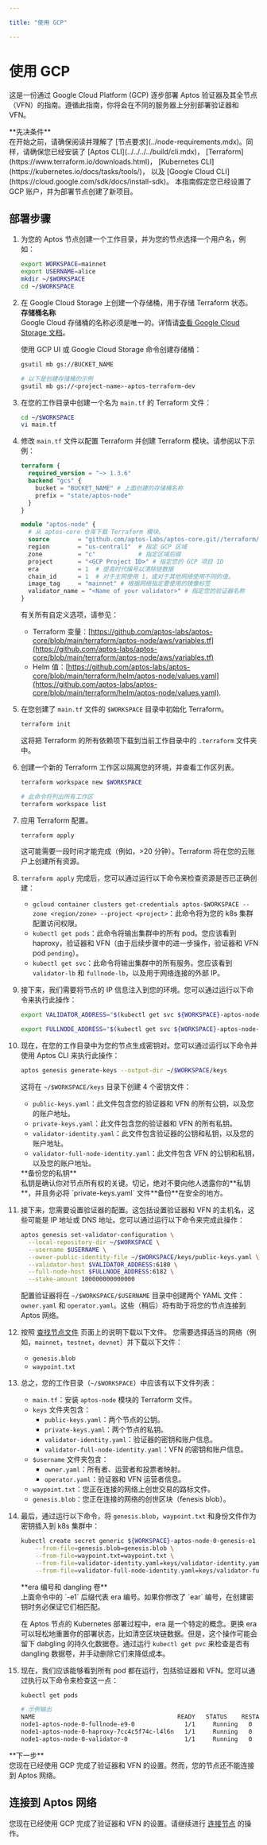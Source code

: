 ```yaml
---

title: "使用 GCP"

---
```



# 使用 GCP

这是一份通过 Google Cloud Platform (GCP) 逐步部署 Aptos 验证器及其全节点（VFN）的指南。遵循此指南，你将会在不同的服务器上分别部署验证器和 VFN。

<Callout type="warning">
**先决条件** <br />
在开始之前，请确保阅读并理解了 [节点要求](../node-requirements.mdx)。同样，请确保您已经安装了 [Aptos CLI](../../../../build/cli.mdx)，
[Terraform](https://www.terraform.io/downloads.html)， 
[Kubernetes CLI](https://kubernetes.io/docs/tasks/tools/)， 
以及 [Google Cloud CLI](https://cloud.google.com/sdk/docs/install-sdk)。 本指南假定您已经设置了 GCP 账户，并为部署节点创建了新项目。
</Callout>

## 部署步骤

1. 为您的 Aptos 节点创建一个工作目录，并为您的节点选择一个用户名，例如：

   ```bash filename="Terminal"
   export WORKSPACE=mainnet
   export USERNAME=alice
   mkdir ~/$WORKSPACE
   cd ~/$WORKSPACE
   ```

2. 在 Google Cloud Storage 上创建一个存储桶，用于存储 Terraform 状态。
   <Callout type="warning">
   **存储桶名称**<br />
   Google Cloud 存储桶的名称必须是唯一的。详情请[查看 Google Cloud Storage 文档](https://cloud.google.com/storage/docs/creating-buckets#prereq-cli)。
   </Callout>

   使用 GCP UI 或 Google Cloud Storage 命令创建存储桶：

   ```bash filename="Terminal"
   gsutil mb gs://BUCKET_NAME

   # 以下是创建存储桶的示例
   gsutil mb gs://<project-name>-aptos-terraform-dev
   ```

3. 在您的工作目录中创建一个名为 `main.tf` 的 Terraform 文件：

   ```bash filename="Terminal"
   cd ~/$WORKSPACE
   vi main.tf
   ```

4. 修改 `main.tf` 文件以配置 Terraform 并创建 Terraform 模块。请参阅以下示例：

   ```terraform filename="main.tf"
   terraform {
     required_version = "~> 1.3.6"
     backend "gcs" {
       bucket = "BUCKET_NAME" # 上面创建的存储桶名称
       prefix = "state/aptos-node"
     }
   }

   module "aptos-node" {
     # 从 aptos-core 仓库下载 Terraform 模块。
     source        = "github.com/aptos-labs/aptos-core.git//terraform/aptos-node/gcp?ref=mainnet"
     region        = "us-central1"  # 指定 GCP 区域
     zone          = "c"            # 指定区域后缀
     project       = "<GCP Project ID>" # 指定您的 GCP 项目 ID
     era           = 1  # 提高时代编号以清除链数据
     chain_id      = 1  # 对于主网使用 1，或对于其他网络使用不同的值。
     image_tag     = "mainnet" # 根据网络指定要使用的镜像标签
     validator_name = "<Name of your validator>" # 指定您的验证器名称
   }
   ```

   有关所有自定义选项，请参见：

   - Terraform 变量：[https://github.com/aptos-labs/aptos-core/blob/main/terraform/aptos-node/aws/variables.tf](https://github.com/aptos-labs/aptos-core/blob/main/terraform/aptos-node/aws/variables.tf)
   - Helm 值：[https://github.com/aptos-labs/aptos-core/blob/main/terraform/helm/aptos-node/values.yaml](https://github.com/aptos-labs/aptos-core/blob/main/terraform/helm/aptos-node/values.yaml).

5. 在您创建了 `main.tf` 文件的 `$WORKSPACE` 目录中初始化 Terraform。

   ```bash filename="Terminal"
   terraform init
   ```

   这将把 Terraform 的所有依赖项下载到当前工作目录中的 `.terraform` 文件夹中。

6. 创建一个新的 Terraform 工作区以隔离您的环境，并查看工作区列表。

   ```bash filename="Terminal"
   terraform workspace new $WORKSPACE

   # 此命令将列出所有工作区
   terraform workspace list
   ```

7. 应用 Terraform 配置。

   ```bash filename="Terminal"
   terraform apply
   ```

   这可能需要一段时间才能完成（例如，>20 分钟）。Terraform 将在您的云账户上创建所有资源。

8. `terraform apply` 完成后，您可以通过运行以下命令来检查资源是否已正确创建：

   - `gcloud container clusters get-credentials aptos-$WORKSPACE --zone <region/zone> --project <project>`：此命令将为您的 k8s 集群配置访问权限。
   - `kubectl get pods`：此命令将输出集群中的所有 pod。您应该看到 haproxy，验证器和 VFN（由于后续步骤中的进一步操作，验证器和 VFN pod `pending`）。
   - `kubectl get svc`：此命令将输出集群中的所有服务。您应该看到 `validator-lb` 和 `fullnode-lb`，以及用于网络连接的外部 IP。

9. 接下来，我们需要将节点的 IP 信息注入到您的环境。您可以通过运行以下命令来执行此操作：

   ```bash filename="Terminal"
   export VALIDATOR_ADDRESS="$(kubectl get svc ${WORKSPACE}-aptos-node-0-validator-lb --output jsonpath='{.status.loadBalancer.ingress[0].hostname}')"

   export FULLNODE_ADDRESS="$(kubectl get svc ${WORKSPACE}-aptos-node-0-fullnode-lb --output jsonpath='{.status.loadBalancer.ingress[0].hostname}')"
   ```

10. 现在，在您的工作目录中为您的节点生成密钥对。您可以通过运行以下命令并使用 Aptos CLI 来执行此操作：

    ```bash filename="Terminal"
    aptos genesis generate-keys --output-dir ~/$WORKSPACE/keys
    ```

    这将在 `~/$WORKSPACE/keys` 目录下创建 4 个密钥文件：

    - `public-keys.yaml`：此文件包含您的验证器和 VFN 的所有公钥，以及您的账户地址。
    - `private-keys.yaml`：此文件包含您的验证器和 VFN 的所有私钥。
    - `validator-identity.yaml`：此文件包含验证器的公钥和私钥，以及您的账户地址。
    - `validator-full-node-identity.yaml`：此文件包含 VFN 的公钥和私钥，以及您的账户地址。

    <Callout type="warning">
    **备份您的私钥**<br />
    私钥是确认你对节点所有权的关键。切记，绝对不要向他人透露你的**私钥**，并且务必将 `private-keys.yaml` 文件**备份**在安全的地方。
    </Callout>

11. 接下来，您需要设置验证器的配置。这包括设置验证器和 VFN 的主机名，这些可能是 IP 地址或 DNS 地址。您可以通过运行以下命令来完成此操作：

    ```bash filename="Terminal"
    aptos genesis set-validator-configuration \
      --local-repository-dir ~/$WORKSPACE \
      --username $USERNAME \
      --owner-public-identity-file ~/$WORKSPACE/keys/public-keys.yaml \
      --validator-host $VALIDATOR_ADDRESS:6180 \
      --full-node-host $FULLNODE_ADDRESS:6182 \
      --stake-amount 100000000000000
    ```

    配置验证器将在 `~/$WORKSPACE/$USERNAME` 目录中创建两个 YAML 文件：`owner.yaml` 和 `operator.yaml`。这些（稍后）将有助于将您的节点连接到 Aptos 网络。

12. 按照 [查找节点文件](../../configure/node-files-all-networks.mdx) 页面上的说明下载以下文件。
    您需要选择适当的网络（例如，`mainnet`，`testnet`，`devnet`）并下载以下文件：

    - `genesis.blob`
    - `waypoint.txt`

13. 总之，您的工作目录（`~/$WORKSPACE`）中应该有以下文件列表：

    - `main.tf`：安装 `aptos-node` 模块的 Terraform 文件。
    - `keys` 文件夹包含：
      - `public-keys.yaml`：两个节点的公钥。
      - `private-keys.yaml`：两个节点的私钥。
      - `validator-identity.yaml`：验证器的密钥和账户信息。
      - `validator-full-node-identity.yaml`：VFN 的密钥和账户信息。
    - `$username` 文件夹包含：
      - `owner.yaml`：所有者、运营者和投票者映射。
      - `operator.yaml`：验证器和 VFN 运营者信息。
    - `waypoint.txt`：您正在连接的网络上创世交易的路标文件。
    - `genesis.blob`：您正在连接的网络的创世区块（fenesis blob）。

14. 最后，通过运行以下命令，将 `genesis.blob`，`waypoint.txt` 和身份文件作为密钥插入到 k8s 集群中：

    ```bash filename="Terminal"
    kubectl create secret generic ${WORKSPACE}-aptos-node-0-genesis-e1 \
        --from-file=genesis.blob=genesis.blob \
        --from-file=waypoint.txt=waypoint.txt \
        --from-file=validator-identity.yaml=keys/validator-identity.yaml \
        --from-file=validator-full-node-identity.yaml=keys/validator-full-node-identity.yaml
    ```

    <Callout type="warning">
    **era 编号和 dangling 卷** <br />
    上面命令中的 `-e1` 后缀代表 era 编号。如果你修改了 `ear` 编号，在创建密钥时务必保证它们相匹配。

    在 Aptos 节点的 Kubernetes 部署过程中，era 是一个特定的概念。更换 era 可以轻松地重置你的部署状态，比如清空区块链数据。但是，这个操作可能会留下 dabgling 的持久化数据卷。通过运行 `kubectl get pvc` 来检查是否有 dangling 数据卷，并手动删除它们来降低成本。
    </Callout>

15. 现在，我们应该能够看到所有 pod 都在运行，包括验证器和 VFN。您可以通过执行以下命令来检查这一点：

    ```bash filename="Terminal"
    kubectl get pods

    # 示例输出
    NAME                                        READY   STATUS    RESTARTS   AGE
    node1-aptos-node-0-fullnode-e9-0              1/1     Running   0          4h31m
    node1-aptos-node-0-haproxy-7cc4c5f74c-l4l6n   1/1     Running   0          4h40m
    node1-aptos-node-0-validator-0                1/1     Running   0          4h30m
    ```

<Callout type="warning">
**下一步** <br />
您现在已经使用 GCP 完成了验证器和 VFN 的设置。然而，您的节点还不能连接到 Aptos 网络。
</Callout>

## 连接到 Aptos 网络

您现在已经使用 GCP 完成了验证器和 VFN 的设置。请继续进行 [连接节点](../connect-nodes.mdx) 的操作。
